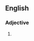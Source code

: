 ==English==

===Adjective===
{{head|en|comparative adjective}}

# {{en-comparative of|bloodthirsty}}